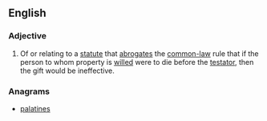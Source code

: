 ==English==

===Adjective===
{{wikipedia}}
{{en-adj|head=[[anti-]][[lapse]]|-}}
# {{context|legal|lang=en}} Of or relating to a [[statute]] that [[abrogate]]s the [[common-law]] rule that if the person to whom property is [[will#Verb|will]]ed were to die before the [[testator]], then the gift would be ineffective.

===Anagrams===
* [[palatines#English|palatines]]